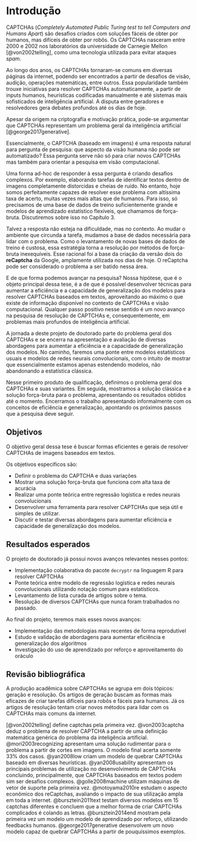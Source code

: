 # Introdução

CAPTCHAs (*Completely Automated Public Turing test to tell Computers and Humans Apart*) são desafios criados com soluções fáceis de obter por humanos, mas difíceis de obter por robôs. Os CAPTCHAs nasceram entre 2000 e 2002 nos laboratórios da universidade de Carnegie Mellon [@von2002telling], como uma tecnologia utilizada para evitar ataques *spam*.

Ao longo dos anos, os CAPTCHAs tornaram-se comuns em diversas páginas da internet, podendo ser encontrados a partir de desafios de visão, audição, operações matemáticas, entre outros. Essa popularidade também trouxe iniciativas para resolver CAPTCHAs automaticamente, a partir de inputs humanos, heurísticas codificadas manualmente e até sistemas mais sofisticados de inteligência artificial. A disputa entre geradores e resolvedores gera debates profundos até os dias de hoje.

Apesar da origem na criptografia e motivação prática, pode-se argumentar que CAPTCHAs representam um problema geral da inteligência artificial [@george2017generative]. 

Essencialmente, o CAPTCHA (baseado em imagens) é uma resposta natural para pergunta de pesquisa: que aspecto da visão humana não pode ser automatizado? Essa pergunta serve não só para criar novos CAPTCHAs mas também para orientar a pesquisa em visão computacional.

Uma forma ad-hoc de responder à essa pergunta é criando desafios complexos. Por exemplo, elaborando tarefas de identificar textos dentro de imagens completamente distorcidas e cheias de ruído. No entanto, hoje somos perfeitamente capazes de resolver esse problema com altíssima taxa de acerto, muitas vezes mais altas que de humanos. Para isso, só precisamos de uma base de dados de treino suficientemente grande e modelos de aprendizado estatístico flexíveis, que chamamos de força-bruta. Discutiremos sobre isso no Capítulo 3. 

Talvez a resposta não esteja na dificuldade, mas no contexto. Ao mudar o ambiente que circunda a tarefa, mudamos a base de dados necessária para lidar com o problema. Como o levantamento de novas bases de dados de treino é custosa, essa estratégia torna a resolução por métodos de força-bruta inexequíveis. Esse racional foi a base da criação da versão dois do **reCaptcha** da Google, amplamente utilizada nos dias de hoje. O reCaptcha pode ser considerado o problema a ser batido nessa área.

E de que forma podemos avançar na pesquisa? Nossa hipótese, que é o objeto principal dessa tese, é a de que é possível desenvolver técnicas para aumentar a eficiência e a capacidade de generalização dos modelos para resolver CAPTCHAs baseados em textos, aproveitando ao máximo o que existe de informação disponível no contexto de CAPTCHAs e visão computacional. Qualquer passo positivo nesse sentido é um novo avanço na pesquisa de resolução de CAPTCHAs e, consequentemente, em problemas mais profundos de inteligência artificial.

A jornada a deste projeto de doutorado parte do problema geral dos CAPTCHAs e se encerra na apresentação e avaliação de diversas abordagens para aumentar a eficiência e a capacidade de generalização dos modelos. No caminho, faremos uma ponte entre modelos estatísticos usuais e modelos de redes neurais convolucionais, com o intuito de mostrar que essencialmente estamos apenas estendendo modelos, não abandonando a estatística clássica.

Nesse primeiro produto de qualificação, definimos o problema geral dos CAPTCHAs e suas variantes. Em seguida, mostramos a solução clássica e a solução força-bruta para o problema, apresentando os resultados obtidos até o momento. Encerramos o trabalho apresentando informalmente com os conceitos de eficiência e generalização, apontando os próximos passos que a pesquisa deve seguir.

## Objetivos {#objetivos}

O objetivo geral dessa tese é buscar formas eficientes e gerais de resolver CAPTCHAs de imagens baseados em textos. 

Os objetivos específicos são:

- Definir o problema do CAPTCHA e duas variações
- Mostrar uma solução força-bruta que funciona com alta taxa de acurácia
- Realizar uma ponte teórica entre regressão logística e redes neurais convolucionais
- Desenvolver uma ferramenta para resolver CAPTCHAs que seja útil e simples de utilizar.
- Discutir e testar diversas abordagens para aumentar eficiência e capacidade de generalização dos modelos.

## Resultados esperados

O projeto de doutorado já possui novos avanços relevantes nesses pontos:

- Implementação colaborativa do pacote `decryptr` na linguagem R para resolver CAPTCHAs
- Ponte teórica entre modelo de regressão logística e redes neurais convolucionais utilizando notação comum para estatísticos.
- Levantamento de lista curada de artigos sobre o tema.
- Resolução de diversos CAPTCHAs que nunca foram trabalhados no passado.

Ao final do projeto, teremos mais esses novos avanços:

- Implementação das metodologias mais recentes de forma reprodutível
- Estudo e validação de abordagens para aumentar eficiência e generalização dos algoritmos
- Investigação do uso de aprendizado por reforço e aproveitamento do oráculo

## Revisão bibliográfica

A produção acadêmica sobre CAPTCHAs se agrupa em dois tópicos: geração e resolução. Os artigos de geração buscam as formas mais eficazes de criar tarefas difíceis para robôs e fáceis para humanos. Já os artigos de resolução tentam criar novos métodos para lidar com os CAPTCHAs mais comuns da internet. 

[@von2002telling] define captchas pela primeira vez. @von2003captcha deduz o problema de resolver CAPTCHA a partir de uma definição matemática genérica do problema da inteligência artificial. @mori2003recognizing apresentam uma solução rudimentar para o problema a partir de cortes em imagens. O modelo final acerta somente 33% dos casos. @yan2008low criam um modelo de quebrar CAPTCHAs baseado em diversas heurísticas. @yan2008usability apresentam os principais problemas de utilização no desenvolvimento de CAPTCHAs concluindo, principalmente, que CAPTCHAs baseados em textos podem sim ser desafios complexos. @golle2008machine utilizam máquinas de vetor de suporte pela primeira vez. @motoyama2010re estudam o aspecto econômico dos reCaptchas, avaliando o impacto de sua utilização ampla em toda a internet. @bursztein2011text testam diversos modelos em 15 captchas diferentes e concluem que a melhor forma de criar CAPTCHAs complicados é colando as letras. @bursztein2014end mostram pela primeira vez um modelo um modelo de aprendizado por reforço, utilizando feedbacks humanos. @george2017generative desenvolvem um novo modelo capaz de quebrar CAPTCHAs a partir de pouquíssimos exemplos.

